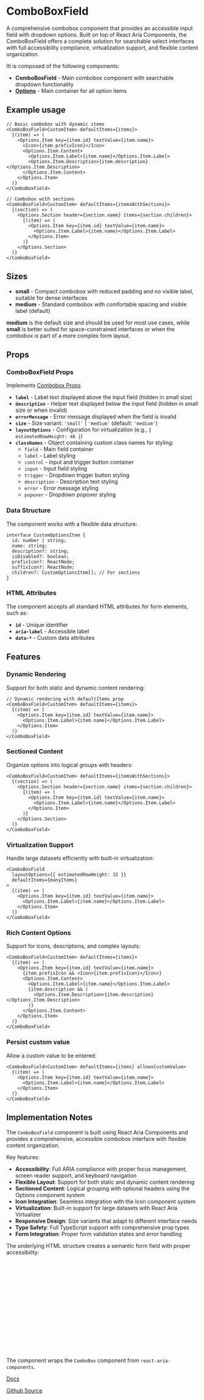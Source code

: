 

<Meta of={ComboBoxStories} />

# ComboBoxField

A comprehensive combobox component that provides an accessible input field with dropdown options. Built on top of React Aria Components, the ComboBoxField offers a complete solution for searchable select interfaces with full accessibility compliance, virtualization support, and flexible content organization.

Iti is composed of the following components:

- **ComboBoxField** - Main combobox component with searchable dropdown functionality
- **[Options](?path=/docs/components-options--playground)** - Main container for all option items

## Example usage
```tsx
// Basic combobox with dynamic items
<ComboBoxField<CustomItem> defaultItems={items}>
  {(item) => (
    <Options.Item key={item.id} textValue={item.name}>
      <Icon>{item.prefixIcon}</Icon>
      <Options.Item.Content>
        <Options.Item.Label>{item.name}</Options.Item.Label>
        <Options.Item.Description>{item.description}</Options.Item.Description>
      </Options.Item.Content>
    </Options.Item>
  )}
</ComboBoxField>

// Combobox with sections
<ComboBoxField<CustomItem> defaultItems={itemsWithSections}>
  {(section) => (
    <Options.Section header={section.name} items={section.children}>
      {(item) => (
        <Options.Item key={item.id} textValue={item.name}>
          <Options.Item.Label>{item.name}</Options.Item.Label>
        </Options.Item>
      )}
    </Options.Section>
  )}
</ComboBoxField>
```

## Sizes

* **small** - Compact combobox with reduced padding and no visible label, suitable for dense interfaces
* **medium** - Standard combobox with comfortable spacing and visible label (default)

**medium** is the default size and should be used for most use cases, while **small** is better suited for space-constrained interfaces or when the combobox is part of a more complex form layout.

<Canvas of={ComboBoxStories.Default} />

## Props

### ComboBoxField Props
Implements [Combobox Props](https://react-spectrum.adobe.com/react-aria/ComboBox.html#combobox-1)
- **`label`** - Label text displayed above the input field (hidden in small size)
- **`description`** - Helper text displayed below the input field (hidden in small size or when invalid)
- **`errorMessage`** - Error message displayed when the field is invalid
- **`size`** - Size variant: `'small'` | `'medium'` (default: `'medium'`)
- **`layoutOptions`** - Configuration for virtualization (e.g., `{ estimatedRowHeight: 46 }`)
- **`classNames`** - Object containing custom class names for styling:
  - `field` - Main field container
  - `label` - Label styling
  - `control` - Input and trigger button container
  - `input` - Input field styling
  - `trigger` - Dropdown trigger button styling
  - `description` - Description text styling
  - `error` - Error message styling
  - `popover` - Dropdown popover styling

### Data Structure
The component works with a flexible data structure:

```tsx
interface CustomOptionsItem {
  id: number | string;
  name: string;
  description?: string;
  isDisabled?: boolean;
  prefixIcon?: ReactNode;
  suffixIcon?: ReactNode;
  children?: CustomOptionsItem[]; // For sections
}
```

### HTML Attributes
The component accepts all standard HTML attributes for form elements, such as:
- **`id`** - Unique identifier
- **`aria-label`** - Accessible label
- **`data-*`** - Custom data attributes

## Features

### Dynamic Rendering
Support for both static and dynamic content rendering:
```tsx
// Dynamic rendering with defaultItems prop
<ComboBoxField<CustomItem> defaultItems={items}>
  {(item) => (
    <Options.Item key={item.id} textValue={item.name}>
      <Options.Item.Label>{item.name}</Options.Item.Label>
    </Options.Item>
  )}
</ComboBoxField>
```

### Sectioned Content
Organize options into logical groups with headers:
```tsx
<ComboBoxField<CustomItem> defaultItems={itemsWithSections}>
  {(section) => (
    <Options.Section header={section.name} items={section.children}>
      {(item) => (
        <Options.Item key={item.id} textValue={item.name}>
          <Options.Item.Label>{item.name}</Options.Item.Label>
        </Options.Item>
      )}
    </Options.Section>
  )}
</ComboBoxField>
```

### Virtualization Support
Handle large datasets efficiently with built-in virtualization:
```tsx
<ComboBoxField
  layoutOptions={{ estimatedRowHeight: 32 }}
  defaultItems={manyItems}
>
  {(item) => (
    <Options.Item key={item.id} textValue={item.name}>
      <Options.Item.Label>{item.name}</Options.Item.Label>
    </Options.Item>
  )}
</ComboBoxField>
```

### Rich Content Options
Support for icons, descriptions, and complex layouts:
```tsx
<ComboBoxField<CustomItem> defaultItems={items}>
  {(item) => (
    <Options.Item key={item.id} textValue={item.name}>
      {item.prefixIcon && <Icon>{item.prefixIcon}</Icon>}
      <Options.Item.Content>
        <Options.Item.Label>{item.name}</Options.Item.Label>
        {item.description && (
          <Options.Item.Description>{item.description}</Options.Item.Description>
        )}
      </Options.Item.Content>
    </Options.Item>
  )}
</ComboBoxField>
```

### Persist custom value
Allow a custom value to be entered:
```tsx
<ComboBoxField<CustomItem> defaultItems={items} allowsCustomValue>
  {(item) => (
    <Options.Item key={item.id} textValue={item.name}>
      <Options.Item.Label>{item.name}</Options.Item.Label>
    </Options.Item>
  )}
</ComboBoxField>
```

## Implementation Notes

The `ComboBoxField` component is built using React Aria Components and provides a comprehensive, accessible combobox interface with flexible content organization.

Key features:
- **Accessibility**: Full ARIA compliance with proper focus management, screen reader support, and keyboard navigation
- **Flexible Layout**: Support for both static and dynamic content rendering
- **Sectioned Content**: Logical grouping with optional headers using the Options component system
- **Icon Integration**: Seamless integration with the Icon component system
- **Virtualization**: Built-in support for large datasets with React Aria Virtualizer
- **Responsive Design**: Size variants that adapt to different interface needs
- **Type Safety**: Full TypeScript support with comprehensive prop types
- **Form Integration**: Proper form validation states and error handling

The underlying HTML structure creates a semantic form field with proper accessibility:
```html
<div class="combobox-field" data-size="medium">
  <label class="field-label">Label</label>
  <div class="field-control">
    <input class="field-input" placeholder="Search..." />
    <button class="field-trigger">
      <span class="icon"><ChevronDown /></span>
    </button>
  </div>
  <div class="field-description">Helper text</div>
  <div class="field-error">Error message</div>
  <div class="field-popover">
    <div class="options-list">
      <!-- Options content -->
    </div>
  </div>
</div>
```

The component wraps the `ComboBox` component from `react-aria-components`.

[Docs](https://react-spectrum.adobe.com/react-aria/ComboBox.html)

[Github Source](https://github.com/gohypergiant/standard-toolkit/tree/main/design-toolkit/components/src/components/combobox-field)
